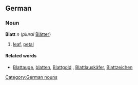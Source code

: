 ==German==
===Noun===
'''Blatt''' ''n'' (''plural'' [[Blätter]])
# [[leaf]], [[petal]]

====Related words====
* [[Blattauge]], [[blatten]], [[Blattgold]] , [[Blattlauskäfer]], [[Blattzeichen]]

[[Category:German nouns]]